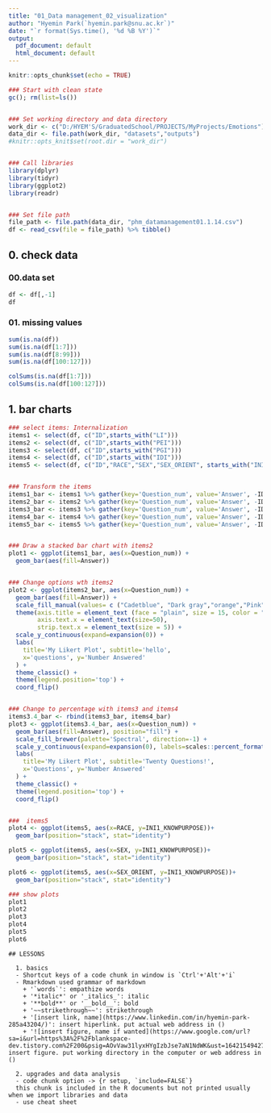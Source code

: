 ```yaml
---
title: "01_Data management_02_visualization"
author: "Hyemin Park(`hyemin.park@snu.ac.kr`)"
date: "`r format(Sys.time(), '%d %B %Y')`"
output:
  pdf_document: default
  html_document: default
---
```


```r
knitr::opts_chunk$set(echo = TRUE)

### Start with clean state
gc(); rm(list=ls())


### Set working directory and data directory
work_dir <- c("D:/HYEM'S/GraduatedSchool/PROJECTS/MyProjects/Emotions")
data_dir <- file.path(work_dir, "datasets","outputs")
#knitr::opts_knit$set(root.dir = "work_dir")


### Call libraries
library(dplyr)
library(tidyr)
library(ggplot2)
library(readr)


### Set file path
file_path <- file.path(data_dir, "phm_datamanagement01.1.14.csv")
df <- read_csv(file = file_path) %>% tibble()
```


## 0. check data
### 00.data set
```r
df <- df[,-1]
df
```
### 01. missing values
```r

sum(is.na(df))
sum(is.na(df[1:7]))
sum(is.na(df[8:99]))
sum(is.na(df[100:127]))

colSums(is.na(df[1:7]))
colSums(is.na(df[100:127]))

```



## 1. bar charts

```r
### select items: Internalization
items1 <- select(df, c("ID",starts_with("LI")))
items2 <- select(df, c("ID",starts_with("PEI")))
items3 <- select(df, c("ID",starts_with("PGI")))
items4 <- select(df, c("ID",starts_with("IDI")))
items5 <- select(df, c("ID","RACE","SEX","SEX_ORIENT", starts_with("INI")))


### Transform the items
items1_bar <- items1 %>% gather(key='Question_num', value='Answer', -ID)
items2_bar <- items2 %>% gather(key='Question_num', value='Answer', -ID)
items3_bar <- items3 %>% gather(key='Question_num', value='Answer', -ID)
items4_bar <- items4 %>% gather(key='Question_num', value='Answer', -ID)
items5_bar <- items5 %>% gather(key='Question_num', value='Answer', -ID)


### Draw a stacked bar chart with items2
plot1 <- ggplot(items1_bar, aes(x=Question_num)) +
  geom_bar(aes(fill=Answer))


### Change options wth items2
plot2 <- ggplot(items2_bar, aes(x=Question_num)) +
  geom_bar(aes(fill=Answer)) +
  scale_fill_manual(values= c ("Cadetblue", "Dark gray","orange","Pink","Sky Blue")) +
  theme(axis.title = element_text (face = "plain", size = 15, color = "black"),
        axis.text.x = element_text(size=50),
        strip.text.x = element_text(size = 5)) +
  scale_y_continuous(expand=expansion(0)) +
  labs(
    title='My Likert Plot', subtitle='hello',
    x='questions', y='Number Answered'
  ) +
  theme_classic() +
  theme(legend.position='top') +
  coord_flip()


### Change to percentage with items3 and items4
items3.4_bar <- rbind(items3_bar, items4_bar)
plot3 <- ggplot(items3.4_bar, aes(x=Question_num)) +
  geom_bar(aes(fill=Answer), position="fill") +
  scale_fill_brewer(palette='Spectral', direction=-1) +
  scale_y_continuous(expand=expansion(0), labels=scales::percent_format()) +
  labs(
    title='My Likert Plot', subtitle='Twenty Questions!',
    x='Questions', y='Number Answered'
  ) +
  theme_classic() +
  theme(legend.position='top') +
  coord_flip()


###  items5
plot4 <- ggplot(items5, aes(x=RACE, y=INI1_KNOWPURPOSE))+
  geom_bar(position="stack", stat="identity")

plot5 <- ggplot(items5, aes(x=SEX, y=INI1_KNOWPURPOSE))+
  geom_bar(position="stack", stat="identity")

plot6 <- ggplot(items5, aes(x=SEX_ORIENT, y=INI1_KNOWPURPOSE))+
  geom_bar(position="stack", stat="identity")


```
  

```r
### show plots
plot1
plot2
plot3
plot4
plot5
plot6
```


```
## LESSONS  
  
  1. basics  
  - Shortcut keys of a code chunk in window is `Ctrl'+'Alt'+'i`  
  - Rmarkdown used grammar of markdown  
    + '`words`': empathize words  
    + '*italic*' or '_italics_': italic  
    + '**bold**' or '__bold__': bold  
    + '~~strikethrough~~': strikethrough  
    + '[insert link, name](https://www.linkedin.com/in/hyemin-park-285a43204/)': insert hiperlink. put actual web address in ()  
    + '![insert figure, name if wanted](https://www.google.com/url?sa=i&url=https%3A%2F%2Fblankspace-dev.tistory.com%2F200&psig=AOvVaw31lyxHYgIzbJse7aN1NdWK&ust=1642154942759000&source=images&cd=vfe&ved=2ahUKEwjGxcCBvq71AhWFVPUHHTlgDkwQr4kDegUIARDTAQ)': insert figure. put working directory in the computer or web address in ()  
    
  2. upgrades and data analysis  
  - code chunk option -> {r setup, `include=FALSE`}  
  this chunk is included in the R documents but not printed usually when we import libraries and data  
  - use cheat sheet 

```


